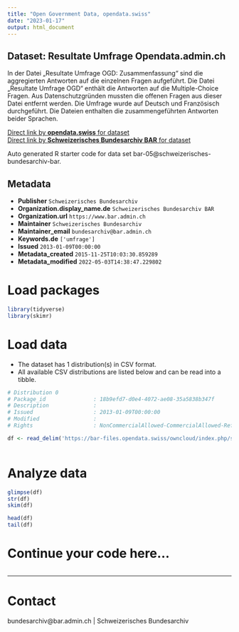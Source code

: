 ```yaml
---
title: "Open Government Data, opendata.swiss"
date: "2023-01-17"
output: html_document
---
```


## Dataset: Resultate Umfrage Opendata.admin.ch

In der Datei „Resultate Umfrage OGD: Zusammenfassung“ sind die aggregierten Antworten auf die einzelnen Fragen aufgeführt. Die Datei „Resultate Umfrage OGD“ enthält die Antworten auf die Multiple-Choice Fragen. Aus Datenschutzgründen mussten die offenen Fragen aus dieser Datei entfernt werden. Die Umfrage wurde auf Deutsch und Französisch durchgeführt. Die Dateien enthalten die zusammengeführten Antworten beider Sprachen. 

[Direct link by **opendata.swiss** for dataset](https://opendata.swiss/de/dataset/results-of-the-opendata-admin-ch-survey)<br>
[Direct link by **Schweizerisches Bundesarchiv BAR** for dataset]()

Auto generated R starter code for data set bar-05@schweizerisches-bundesarchiv-bar.

## Metadata

- **Publisher** `Schweizerisches Bundesarchiv`
- **Organization.display_name.de** `Schweizerisches Bundesarchiv BAR`
- **Organization.url** `https://www.bar.admin.ch`
- **Maintainer** `Schweizerisches Bundesarchiv`
- **Maintainer_email** `bundesarchiv@bar.admin.ch`
- **Keywords.de** `['umfrage']`
- **Issued** `2013-01-09T00:00:00`
- **Metadata_created** `2015-11-25T10:03:30.859289`
- **Metadata_modified** `2022-05-03T14:38:47.229802`


# Load packages

```r

library(tidyverse)
library(skimr)

```

# Load data

-   The dataset has 1 distribution(s) in CSV format.
-   All available CSV distributions are listed below and can be read into a tibble.

```r

# Distribution 0
# Package_id               : 18b9efd7-d0e4-4072-ae08-35a5838b347f
# Description              : 
# Issued                   : 2013-01-09T00:00:00
# Modified                 : 
# Rights                   : NonCommercialAllowed-CommercialAllowed-ReferenceNotRequired

df <- read_delim('https://bar-files.opendata.swiss/owncloud/index.php/s/yiiBDna1d3VyChE')



```

# Analyze data

```r

glimpse(df)
str(df)
skim(df)

head(df)
tail(df)

```

# Continue your code here...

```r

```

------------------------------------------------------------------------

# Contact

bundesarchiv@bar.admin.ch | Schweizerisches Bundesarchiv

